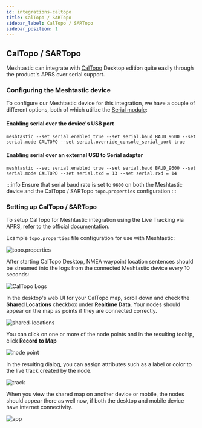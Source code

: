 ```yaml
---
id: integrations-caltopo
title: CalTopo / SARTopo
sidebar_label: CalTopo / SARTopo
sidebar_position: 1
---
```


## CalTopo / SARTopo

Meshtastic can integrate with [CalTopo](https://caltopo.com/) Desktop edition quite easily through the product's APRS over serial support. 

### Configuring the Meshtastic device

To configure our Meshtastic device for this integration, we have a couple of different options, both of which utilize the [Serial module](/docs/settings/moduleconfig/serial):

#### Enabling serial over the device's USB port
```shell title="Serial over USB"
meshtastic --set serial.enabled true --set serial.baud BAUD_9600 --set serial.mode CALTOPO --set serial.override_console_serial_port true
```

#### Enabling serial over an external USB to Serial adapter
```shell title="External serial adapter"
meshtastic --set serial.enabled true --set serial.baud BAUD_9600 --set serial.mode CALTOPO --set serial.txd = 13 --set serial.rxd = 14
```

:::info
Ensure that serial baud rate is set to `9600` on both the Meshtastic device and the CalTopo / SARTopo `topo.properties` configuration
:::


### Setting up CalTopo / SARTopo

To setup CalTopo for Meshtastic integration using the Live Tracking via APRS, refer to the official [documentation](https://training.caltopo.com/all_users/share/live-tracking#aprs).

Example `topo.properties` file configuration for use with Meshtastic:

![topo.properties](/img/software/integrations/caltopo/properties.png)

After starting CalTopo Desktop, NMEA waypoint location sentences should be streamed into the logs from the connected Meshtastic device every 10 seconds:

![CalTopo Logs](/img/software/integrations/caltopo/logs.png)

In the desktop's web UI for your CalTopo map, scroll down and  check the **Shared Locations** checkbox under **Realtime Data**. Your nodes should appear on the map as points if they are connected correctly.

![shared-locations](/img/software/integrations/caltopo/local-stations.png)

You can click on one or more of the node points and in the resulting tooltip, click **Record to Map**

![node point](/img/software/integrations/caltopo/click.png)

In the resulting dialog, you can assign attributes such as a label or color to the live track created by the node.


![track](/img/software/integrations/caltopo/track.png)

When you view the shared map on another device or mobile, the nodes should appear there as well now, if both the desktop and mobile device have internet connectivity.

![app](/img/software/integrations/caltopo/app.png)
